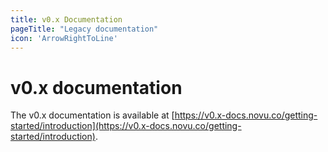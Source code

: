```yaml
---
title: v0.x Documentation
pageTitle: "Legacy documentation"
icon: 'ArrowRightToLine'
---
```


# v0.x documentation

The v0.x documentation is available at [https://v0.x-docs.novu.co/getting-started/introduction](https://v0.x-docs.novu.co/getting-started/introduction).

